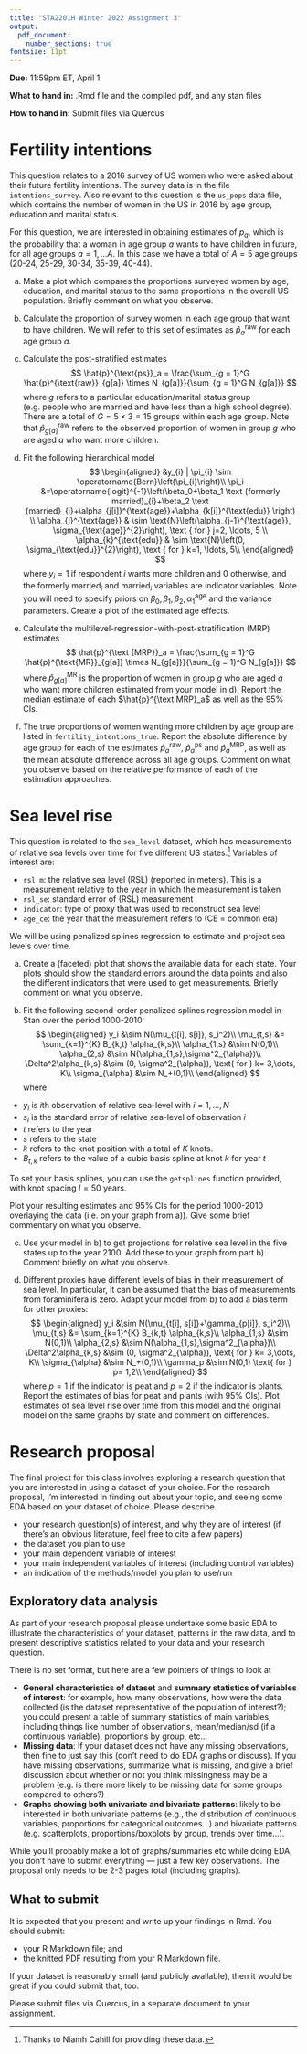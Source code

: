 ```yaml
---
title: "STA2201H Winter 2022 Assignment 3"
output: 
  pdf_document:
    number_sections: true
fontsize: 11pt
---
```


**Due:** 11:59pm ET, April 1

**What to hand in:** .Rmd file and the compiled pdf, and any stan files

**How to hand in:** Submit files via Quercus

# Fertility intentions

This question relates to a 2016 survey of US women who were asked about their future fertility intentions. The survey data is in the file `intentions_survey`. Also relevant to this question is the `us_pops` data file, which contains the number of women in the US in 2016 by age group, education and marital status. 

For this question, we are interested in obtaining estimates of $p_a$, which is the probability that a woman in age group $a$ wants to have children in future, for all age groups $a = 1, \dots A$. In this case we have a total of $A=5$ age groups (20-24, 25-29, 30-34, 35-39, 40-44).

a) Make a plot which compares the proportions surveyed women by age, education, and marital status to the same proportions in the overall US population. Briefly comment on what you observe. 

b) Calculate the proportion of survey women in each age group that want to have children. We will refer to this set of estimates as $\hat{p}^{\text{raw}}_a$ for each age group $a$.

c) Calculate the post-stratified estimates 
$$
\hat{p}^{\text{ps}}_a = \frac{\sum_{g = 1}^G \hat{p}^{\text{raw}}_{g[a]} \times N_{g[a]}}{\sum_{g = 1}^G N_{g[a]}}
$$
where $g$ refers to a particular education/marital status group (e.g. people who are married and have less than a high school degree). There are a total of $G = 5\times3 = 15$ groups within each age group. Note that $\hat{p}^{\text{raw}}_{g[a]}$ refers to the observed proportion of women in group $g$ who are aged $a$ who want more children. 

d) Fit the following hierarchical model
$$
\begin{aligned}
&y_{i} | \pi_{i} \sim \operatorname{Bern}\left(\pi_{i}\right)\\
 \pi_i  &=\operatorname{logit}^{-1}\left(\beta_0+\beta_1 \text {formerly married}_{i}+\beta_2  \text {married}_{i}+\alpha_{j[i]}^{\text{age}}+\alpha_{k[i]}^{\text{edu}} \right) \\
\alpha_{j}^{\text{age}} & \sim \text{N}\left(\alpha_{j-1}^{\text{age}}, \sigma_{\text{age}}^{2}\right), \text { for } j=2, \ldots, 5 \\
\alpha_{k}^{\text{edu}} & \sim \text{N}\left(0, \sigma_{\text{edu}}^{2}\right), \text { for } k=1, \ldots, 5\\
\end{aligned}
$$
where $y_i = 1$ if respondent $i$ wants more children and 0 otherwise, and the $\text {formerly married}_{i}$ and $\text { married}_{i}$ variables are indicator variables. Note you will need to specify priors on $\beta_0, \beta_1, \beta_2, \alpha_{1}^{\text{age}}$ and the variance parameters. Create a plot of the estimated age effects. 

e) Calculate the multilevel-regression-with-post-stratification (MRP) estimates
$$
\hat{p}^{\text {MRP}}_a = \frac{\sum_{g = 1}^G \hat{p}^{\text{MR}}_{g[a]} \times N_{g[a]}}{\sum_{g = 1}^G N_{g[a]}}
$$
where $\hat{p}^{\text{MR}}_{g[a]}$ is the proportion of women in group $g$ who are aged $a$ who want more children estimated from your model in d). Report the median estimate of each $\hat{p}^{\text MRP}_a$ as well as the 95% CIs. 

f) The true proportions of women wanting more children by age group are listed in `fertility_intentions_true`. Report the absolute difference by age group for each of the estimates $\hat{p}^{\text{raw}}_a$, $\hat{p}^{\text{ps}}_a$ and $\hat{p}^{\text{MRP}}_a$, as well as the mean absolute difference across all age groups. Comment on what you observe based on the relative performance of each of the estimation approaches. 


\newpage

# Sea level rise

This question is related to the `sea_level` dataset, which has measurements of relative sea levels over time for five different US states.[^1] Variables of interest are:

- `rsl_m`: the relative sea level (RSL) (reported in meters). This is a measurement relative to the year in which the measurement is taken
- `rsl_se`: standard error of (RSL) measurement
- `indicator`: type of proxy that was used to reconstruct sea level
- `age_ce`: the year that the measurement refers to (CE = common era)

We will be using penalized splines regression to estimate and project sea levels over time. 

[^1]: Thanks to Niamh Cahill for providing these data. 

a) Create a (faceted) plot that shows the available data for each state. Your plots should show the standard errors around the data points and also the different indicators that were used to get measurements. Briefly comment on what you observe. 

b) Fit the following second-order penalized splines regression model in Stan over the period 1000-2010:
$$
\begin{aligned}
y_i &\sim N(\mu_{t[i], s[i]}, s_i^2)\\
\mu_{t,s} &= \sum_{k=1}^{K} B_{k,t} \alpha_{k,s}\\
\alpha_{1,s} &\sim N(0,1)\\
\alpha_{2,s} &\sim N(\alpha_{1,s},\sigma^2_{\alpha})\\
\Delta^2\alpha_{k,s} &\sim (0, \sigma^2_{\alpha}), \text{ for } k= 3,\dots, K\\
\sigma_{\alpha} &\sim N_+(0,1)\\
\end{aligned}
$$
where

- $y_i$ is $i$th observation of relative sea-level with $i = 1,\dots, N$
- $s_i$ is the standard error of relative sea-level of observation $i$
- $t$ refers to the year
- $s$ refers to the state
- $k$ refers to the knot position with a total of $K$ knots. 
- $B_{t,k}$ refers to the value of a cubic basis spline at knot $k$ for year $t$

To set your basis splines, you can use the `getsplines` function provided, with knot spacing $I=50$ years. 

Plot your resulting estimates and 95% CIs for the period 1000-2010 overlaying the data (i.e. on your graph from a)). Give some brief commentary on what you observe. 

c) Use your model in b) to get projections for relative sea level in the five states up to the year 2100. Add these to your graph from part b). Comment briefly on what you observe.

d) Different proxies have different levels of bias in their measurement of sea level. In particular, it can be assumed that the bias of measurements from foraminifera is zero. Adapt your model from b) to add a bias term for other proxies:
$$
\begin{aligned}
y_i &\sim N(\mu_{t[i], s[i]}+\gamma_{p[i]}, s_i^2)\\
\mu_{t,s} &= \sum_{k=1}^{K} B_{k,t} \alpha_{k,s}\\
\alpha_{1,s} &\sim N(0,1)\\
\alpha_{2,s} &\sim N(\alpha_{1,s},\sigma^2_{\alpha})\\
\Delta^2\alpha_{k,s} &\sim (0, \sigma^2_{\alpha}), \text{ for } k= 3,\dots, K\\
\sigma_{\alpha} &\sim N_+(0,1)\\
\gamma_p &\sim N(0,1) \text{ for } p= 1,2\\
\end{aligned}
$$
where $p=1$ if the indicator is peat and $p=2$ if the indicator is plants. Report the estimates of bias for peat and plants (with 95% CIs). Plot estimates of sea level rise over time from this model and the original model on the same graphs by state and comment on differences. 

\newpage

# Research proposal

The final project for this class involves exploring a research question that you are interested in using a dataset of your choice. For the research proposal, I'm interested in finding out about your topic, and seeing some EDA based on your dataset of choice. Please describe 

- your research question(s) of interest, and why they are of interest (if there's an obvious literature, feel free to cite a few papers)
- the dataset you plan to use
- your main dependent variable of interest
- your main independent variables of interest (including control variables)
- an indication of the methods/model you plan to use/run


## Exploratory data analysis

As part of your research proposal please undertake some basic EDA to illustrate the characteristics of your dataset, patterns in the raw data, and to present descriptive statistics related to your data and your research question. 

There is no set format, but here are a few pointers of things to look at

- **General characteristics of dataset** and **summary statistics of variables of interest**: for example, how many observations, how were the data collected (is the dataset representative of the population of interest?); you could present a table of summary statistics of main variables, including things like number of observations, mean/median/sd (if a continuous variable), proportions by group, etc...
- **Missing data**: If your dataset does not have any missing observations, then fine to just say this (don't need to do EDA graphs or discuss). If you have missing observations, summarize what is missing, and give a brief discussion about whether or not you think missingness may be a problem (e.g. is there more likely to be missing data for some groups compared to others?)
- **Graphs showing both univariate and bivariate patterns**: likely to be interested in both univariate patterns (e.g., the distribution of continuous variables, proportions for categorical outcomes...) and bivariate patterns (e.g. scatterplots, proportions/boxplots by group, trends over time...).

While you'll probably make a lot of graphs/summaries etc while doing EDA, you don't have to submit everything --- just a few key observations. The proposal only needs to be 2-3 pages total (including graphs). 

## What to submit

It is expected that you present and write up your findings in Rmd. You should submit:

- your R Markdown file; and
- the knitted PDF resulting from your R Markdown file. 

If your dataset is reasonably small (and publicly available), then it would be great if you could submit that, too. 

Please submit files via Quercus, in a separate document to your assignment. 





